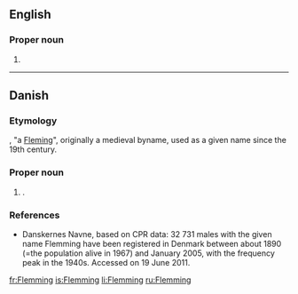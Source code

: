 ==English==

===Proper noun===
{{wikipedia}}
{{en-proper noun}}

# {{surname|lang=en}}

----

==Danish==

===Etymology===
{{etyl|non|da}} {{m|non|Flæmingr}}, "a [[Fleming]]", originally a medieval byname, used as a given name since the 19th century.

===Proper noun===
{{head|da|proper noun}}

# {{given name|male|lang=da}}.

===References===
* [http://www.danskernesnavne.navneforskning.ku.dk/ ] Danskernes Navne, based on CPR data: 32 731 males with the given name Flemming have been registered in Denmark between about 1890 (=the population alive in 1967) and January 2005, with the frequency peak in the 1940s. Accessed on 19 June 2011.

[[fr:Flemming]]
[[is:Flemming]]
[[li:Flemming]]
[[ru:Flemming]]